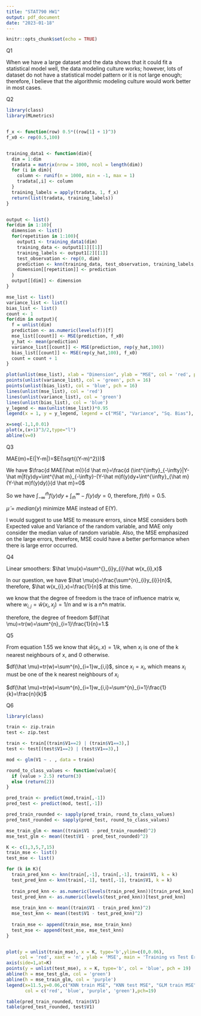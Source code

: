 ```yaml
---
title: "STAT790 HW1"
output: pdf_document
date: "2023-01-18"
---
```


```r
knitr::opts_chunk$set(echo = TRUE)
```

Q1

When we have a large dataset and the data shows that it could fit a statistical model well, the data modeling culture works; however, lots of dataset do not have a statistical model pattern or it is not large enough; therefore, I believe that the algorithmic modeling culture would work better in most cases.



Q2

```r
library(class)
library(MLmetrics)


f_x <- function(row) 0.5*((row[1] + 1)^3)
f_x0 <- rep(0.5,100)


training_data1 <- function(dim){
  dim = 1:dim
  tradata = matrix(nrow = 1000, ncol = length(dim))
  for (i in dim){
    column <- runif(n = 1000, min = -1, max = 1)
    tradata[,i] <- column
  }
  training_labels = apply(tradata, 1, f_x)
  return(list(tradata, training_labels))
}


output <- list()
for(dim in 1:10){
  dimension <- list()
  for(repetition in 1:100){
    output1 <- training_data1(dim)
    training_data <- output1[1][[1]]
    training_labels <- output1[2][[1]]
    test_observation <- rep(0, dim)
    prediction <- knn(training_data, test_observation, training_labels, k = 1)
    dimension[[repetition]] <- prediction
  }
  output[[dim]] <- dimension
}

mse_list <- list()
variance_list <- list()
bias_list <- list()
count <- 1
for(dim in output){
  f = unlist(dim)
  prediction <- as.numeric(levels(f))[f]
  mse_list[[count]] <- MSE(prediction, f_x0)
  y_hat <- mean(prediction)
  variance_list[[count]] <- MSE(prediction, rep(y_hat,100))
  bias_list[[count]] <- MSE(rep(y_hat,100), f_x0)
  count = count + 1
}

plot(unlist(mse_list), xlab = "Dimension", ylab = "MSE", col = 'red', pch = 16, main = "MSE vs. Dimension")
points(unlist(variance_list), col = 'green', pch = 16)
points(unlist(bias_list), col = 'blue', pch = 16)
lines(unlist(mse_list), col = 'red')
lines(unlist(variance_list), col = 'green')
lines(unlist(bias_list), col = 'blue')
y_legend <- max(unlist(mse_list))*0.95
legend(x = 1, y = y_legend, legend = c("MSE", "Variance", "Sq. Bias"), col = c('red', 'green', 'blue'), pch = 16)


```

```r
x=seq(-1,1,0.01)
plot(x,(x+1)^3/2,type="l")
abline(v=0)
```


Q3

MAE(m)=E(|Y-m|)=$E(\sqrt{(Y-m)^2)})$

We have $\frac{d MAE(\hat m)}{d \hat m}=\frac{d (\int^{\infty}_{-\infty}|Y-\hat m|f(y)dy=\int^{\hat m}_{-\infty}-(Y-\hat m)f(y)dy+\int^{\infty}_{\hat m}(Y-\hat m)f(y)dy)}{d \hat m}=0$

So we have $\int^{\hat m}_{-\infty}f(y)dy+\int^{\infty}_{\hat m}-f(y)dy=0$, therefore, $f(\hat m)=0.5$.

$\tilde \mu=median(y)$ minimize MAE instead of E(Y).

I would suggest to use MSE to measure errors, since MSE considers both Expected value and Variance of the random variable, and MAE only consider the median value of random variable. Also, the MSE emphasized on the large errors, therefore, MSE could have a better performance when there is large error occurred.

Q4

Linear smoothers: $\hat \mu(x)=\sum^{}_{i}y_{i}\hat w(x_{i},x)$

In our question, we have $\hat \mu(x)=\frac{\sum^{n}_{i}y_{i}}{n}$, therefore, $\hat w(x_{i},x)=\frac{1}{n}$ at this time.

we know that the degree of freedom is the trace of influence matrix w, where $w_{i,j}=\hat w(x_{i},x_{j})=1/n$ and w is a n*n matrix.

therefore, the degree of freedom $df(\hat \mu)=tr(w)=\sum^{n}_{i=1}\frac{1}{n}=1.$


Q5

From equation 1.55 we know that $\hat w(x_{i},x)=1/k$, when $x_{i}$ is one of the k nearest neighbours of x, and 0 otherwise.

$df(\hat \mu)=tr(w)=\sum^{n}_{i=1}w_{i,i}$, since $x_{i}=x_{i}$, which means $x_{i}$ must be one of the k nearest neighbours of $x_{i}$

$df(\hat \mu)=tr(w)=\sum^{n}_{i=1}w_{i,i}=\sum^{n}_{i=1}\frac{1}{k}=\frac{n}{k}$


Q6



```r
library(class)

train <- zip.train
test <- zip.test

train <- train[(train$V1==2) | (train$V1==3),]
test <- test[(test$V1==2) | (test$V1==3),]

mod <- glm(V1 ~ . , data = train)

round_to_class_values <- function(value){
  if (value > 2.5) return(3)
  else (return(2))
}

pred_train <- predict(mod,train[,-1])
pred_test <- predict(mod, test[,-1])

pred_train_rounded <- sapply(pred_train, round_to_class_values)
pred_test_rounded <- sapply(pred_test, round_to_class_values)

mse_train_glm <- mean((train$V1 - pred_train_rounded)^2)
mse_test_glm <- mean((test$V1 - pred_test_rounded)^2)

K <- c(1,3,5,7,15)
train_mse <- list()
test_mse <- list()

for (k in K){
  train_pred_knn <- knn(train[,-1], train[,-1], train$V1, k = k)
  test_pred_knn <- knn(train[,-1], test[,-1], train$V1, k = k)
  
  train_pred_knn <- as.numeric(levels(train_pred_knn))[train_pred_knn]
  test_pred_knn <- as.numeric(levels(test_pred_knn))[test_pred_knn]
  
  mse_train_knn <- mean((train$V1 - train_pred_knn)^2)
  mse_test_knn <- mean((test$V1 - test_pred_knn)^2)
  
  train_mse <- append(train_mse, mse_train_knn)
  test_mse <- append(test_mse, mse_test_knn)
}


plot(y = unlist(train_mse), x = K, type='b',ylim=c(0,0.06),
     col = 'red', xaxt = 'n', ylab = 'MSE', main = 'Training vs Test Error')
axis(side=1,at=K)
points(y = unlist(test_mse), x = K, type='b', col = 'blue', pch = 19)
abline(h = mse_test_glm, col = 'green')
abline(h = mse_train_glm, col = 'purple')
legend(x=11.5,y=0.06,c("KNN train MSE", "KNN test MSE", "GLM train MSE", 'GLM test MSE'), 
       col = c('red', 'blue', 'purple', 'green'),pch=19)
```



```r
table(pred_train_rounded, train$V1)
table(pred_test_rounded, test$V1)
```









